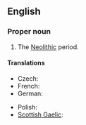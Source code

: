 ==English==

===Proper noun===
{{en-proper noun}}

# The [[Neolithic]] period.

====Translations====
{{trans-top|Neolithic period}}
* Czech: {{t|cs|neolit|m}}
* French: {{t+|fr|Néolithique|m}}
* German: {{t+|de|Jungsteinzeit|f}}
{{trans-mid}}
* Polish: {{t+|pl|neolit|m}}
* [[Scottish Gaelic]]: {{t|gd|Linn Ùr na Cloiche|f}}
{{trans-bottom}}